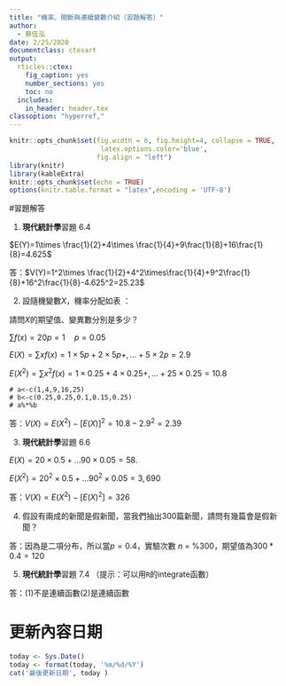 ```yaml
---
title: "機率、間斷與連續變數介紹（習題解答）"
author:
  - 蔡佳泓
date: 2/25/2020
documentclass: ctexart
output:
  rticles::ctex:
    fig_caption: yes
    number_sections: yes
    toc: no
  includes:    
    in_header: header.tex
classoption: "hyperref,"
---
```

\ctexset{today=big}

\renewcommand{\contentsname}{目次}
\renewcommand{\listtablename}{表次}
\renewcommand{\listfigurename}{圖次}
\renewcommand{\figurename}{圖}
\begin{center}
\tableofcontents
\listoftables
\listoffigures
\end{center}


```r
knitr::opts_chunk$set(fig.width = 6, fig.height=4, collapse = TRUE,
                       latex.options.color='blue',
                      fig.align = "left")
library(knitr)
library(kableExtra)
knitr::opts_chunk$set(echo = TRUE)
options(knitr.table.format = "latex",encoding = 'UTF-8')
```

#習題解答

 1.  **現代統計學**習題 6.4

$E(Y)=1\times \frac{1}{2}+4\times \frac{1}{4}+9\frac{1}{8}+16\frac{1}{8}=4.625$

答：$V(Y)=1^2\times \frac{1}{2}+4^2\times\frac{1}{4}+9^2\frac{1}{8}+16^2\frac{1}{8}-4.625^2=25.23$

 2. 設隨機變數$X$，機率分配如表 \ref{tab:probdis}：
 
\begin{table}[h!]
\centering
\caption{隨機變數的機率分配}\label{tab:probdis}
\begin{tabular}{l | l | l | l | l | l }
\hline
x & 1 & 2 & 3 & 4 & 5 \\
\hline
f(x) & 5P &  5P &  2P & 3P &  5P \\
\hline
\end{tabular}
\end{table}

請問$X$的期望值、變異數分別是多少？

$\sum f(x)= 20p=1 \quad p=0.05$

$E(X)=\sum xf(x)=1\times 5p+2\times 5p+,...+ 5\times 2p= 2.9$

$E(X^2)=\sum x^2f(x)=1\times 0.25+4\times 0.25+,...+25\times 0.25= 10.8$

```rmarkdown
# a<-c(1,4,9,16,25)
# b<-c(0.25,0.25,0.1,0.15,0.25)
# a%*%b
```

答：$V(X)=E(X^2)-[E(X)]^2=10.8-2.9^2=2.39$

 3. **現代統計學**習題 6.6


$E(X)=20\times 0.5+...90\times 0.05=58$.

$E(X^2)=20^2\times 0.5+...90^2\times 0.05=3,690$

答：$V(X)=E(X^2)-[E(X)^2]=326$


 4. 假設有兩成的新聞是假新聞，當我們抽出300篇新聞，請問有幾篇會是假新聞？


答：因為是二項分布，所以當$p=0.4$，實驗次數 $n$ = %300，期望值為$300*0.4=120$



 5. **現代統計學**習題 7.4 （提示：可以用`R`的integrate函數）


答：(1)不是連續函數(2)是連續函數

# 更新內容日期
```r
today <- Sys.Date()
today <- format(today, '%m/%d/%Y')
cat('最後更新日期', today )
```
